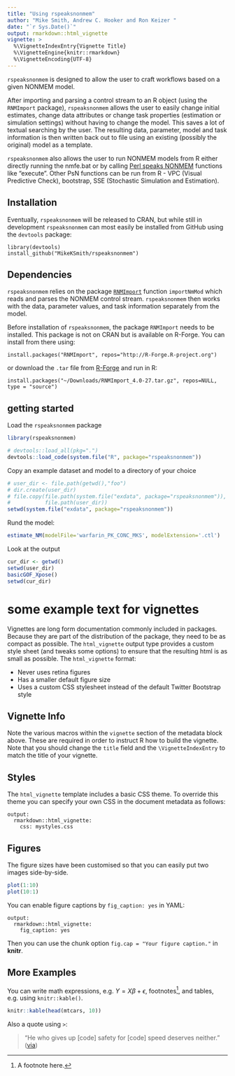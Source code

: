 ---
title: "Using rspeaksnonmem"
author: "Mike Smith, Andrew C. Hooker and Ron Keizer "
date: "`r Sys.Date()`"
output: rmarkdown::html_vignette
vignette: >
  %\VignetteIndexEntry{Vignette Title}
  %\VignetteEngine{knitr::rmarkdown}
  %\VignetteEncoding{UTF-8}
---

`rspeaksnonmem` is designed to allow the user to craft workflows based on a given NONMEM model.

After importing and parsing a control stream to an R object (using the `RNMImport` package), `rspeaksnonmem` allows the user to easily change initial estimates, change data attributes or change task properties (estimation or simulation settings) without having to change the model. This saves a lot of textual searching by the user. The resulting data, parameter,
model and task information is then written back out to file using an existing (possibly the original) model as a 
template.

`rspeaksnonmem` also allows the user to run NONMEM models from R either directly running the nmfe.bat or by
calling [Perl speaks NONMEM](http://psn.sourceforge.net) functions like "execute". Other PsN functions can be run from
R - VPC (Visual Predictive Check), bootstrap, SSE (Stochastic Simulation and Estimation).

## Installation

Eventually, `rspeaksnonmem` will be released to CRAN, but while still in development `rspeaksnonmem` can most easily be installed from GitHub using the `devtools` package:

    library(devtools)
    install_github("MikeKSmith/rspeaksnonmem")

## Dependencies

`rspeaksnonmem` relies on the package [`RNMImport`](https://r-forge.r-project.org/R/?group_id=1922) function 
`importNmMod` which reads and parses the NONMEM control stream. `rspeaksnonmem` then works with
the data, parameter values, and task information separately from the model.

Before installation of `rspeaksnonmem`, the package `RNMImport` needs to be installed. This package is not on CRAN but is available on R-Forge. You can install from there using:

    install.packages("RNMImport", repos="http://R-Forge.R-project.org")

or download the `.tar` file from [R-Forge](https://r-forge.r-project.org/R/?group_id=1922) and run in R:

    install.packages("~/Downloads/RNMImport_4.0-27.tar.gz", repos=NULL, type = "source")


## getting started

Load the `rspeaksnonmem` package
```{r,eval=FALSE}
library(rspeaksnonmem)
```

```{r,echo=FALSE,results='hide',message=FALSE}
# devtools::load_all(pkg=".")
devtools::load_code(system.file("R", package="rspeaksnonmem"))
```


Copy an example dataset and model to a directory of your choice

```{r,results='hide',echo=T}
# user_dir <- file.path(getwd(),"foo")
# dir.create(user_dir)
# file.copy(file.path(system.file("exdata", package="rspeaksnonmem")),
#           file.path(user_dir))
setwd(system.file("exdata", package="rspeaksnonmem"))
```

Rund the model:

```{r}
estimate_NM(modelFile='warfarin_PK_CONC_MKS', modelExtension='.ctl')
```

Look at the output
```{r,message=F}
cur_dir <- getwd()
setwd(user_dir)
basicGOF_Xpose()
setwd(cur_dir)
```


# some example text for vignettes

Vignettes are long form documentation commonly included in packages. Because they are part of the distribution of the package, they need to be as compact as possible. The `html_vignette` output type provides a custom style sheet (and tweaks some options) to ensure that the resulting html is as small as possible. The `html_vignette` format:

- Never uses retina figures
- Has a smaller default figure size
- Uses a custom CSS stylesheet instead of the default Twitter Bootstrap style

## Vignette Info

Note the various macros within the `vignette` section of the metadata block above. These are required in order to instruct R how to build the vignette. Note that you should change the `title` field and the `\VignetteIndexEntry` to match the title of your vignette.

## Styles

The `html_vignette` template includes a basic CSS theme. To override this theme you can specify your own CSS in the document metadata as follows:

    output: 
      rmarkdown::html_vignette:
        css: mystyles.css

## Figures

The figure sizes have been customised so that you can easily put two images side-by-side. 

```{r, fig.show='hold'}
plot(1:10)
plot(10:1)
```

You can enable figure captions by `fig_caption: yes` in YAML:

    output:
      rmarkdown::html_vignette:
        fig_caption: yes

Then you can use the chunk option `fig.cap = "Your figure caption."` in **knitr**.

## More Examples

You can write math expressions, e.g. $Y = X\beta + \epsilon$, footnotes^[A footnote here.], and tables, e.g. using `knitr::kable()`.

```{r, echo=FALSE, results='asis'}
knitr::kable(head(mtcars, 10))
```

Also a quote using `>`:

> "He who gives up [code] safety for [code] speed deserves neither."
([via](https://twitter.com/hadleywickham/status/504368538874703872))
